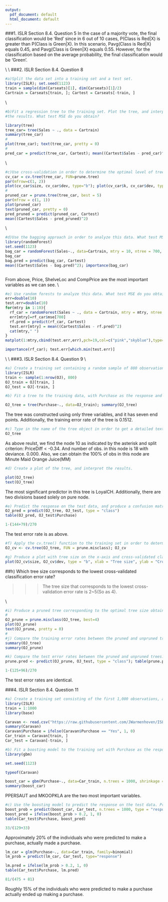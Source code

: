 ```yaml
---
output:
  pdf_document: default
  html_document: default
---
```



###1. ISLR Section 8.4. Question 5
In the case of a majority vote, the final classification would be 'Red' since in 6 out of 10 cases, P(Class is Red|X) is greater than P(Class is Green|X). In this scenario, Pavg(Class is Red|X) equals 0.45, and Pavg(Class is Green|X) equals 0.55. However, for the classification based on the average probability, the final classification would be 'Green'.

\\
\\
###2. ISLR Section 8.4. Question 8
```r
#a)Split the data set into a training set and a test set.
library(ISLR); set.seed(1123)
train = sample(dim(Carseats)[1], dim(Carseats)[1]/2)
Cartrain = Carseats[train, ]; Cartest = Carseats[-train, ]
```

\\
```r
#b)Fit a regression tree to the training set. Plot the tree, and interpret
#the results. What test MSE do you obtain?

library(tree)
tree_car= tree(Sales ~ ., data = Cartrain)
summary(tree_car)
#
plot(tree_car); text(tree_car, pretty = 0)
#
pred_car = predict(tree_car, Cartest); mean((Cartest$Sales - pred_car)^2)

```
\\
```r
#c)Use cross-validation in order to determine the optimal level of tree complexity. Does pruning the tree improve the test MSE?
cv_car = cv.tree(tree_car, FUN=prune.tree)
par(mfrow=c(1, 2))
plot(cv_car$size, cv_car$dev, type="b"); plot(cv_car$k, cv_car$dev, type="b")
#
pruned_car = prune.tree(tree_car, best = 5)
par(mfrow = c(1, 1))
plot(pruned_car)
text(pruned_car, pretty = 0)
pred_pruned = predict(pruned_car, Cartest)
mean((Cartest$Sales - pred_pruned)^2)
```
\\
```r
#d)Use the bagging approach in order to analyze this data. What test MSE do you obtain? Use the importance() function to determine which variables are most important.
library(randomForest)
set.seed(1123)
bag_car = randomForest(Sales~., data=Cartrain, mtry = 10, ntree = 700, importance=TRUE)
bag_car
bag.pred = predict(bag_car, Cartest)
mean((Cartest$Sales - bag.pred)^2); importance(bag_car)



```
From above, Price, ShelveLoc and CompPrice are the most important variables as we can see.
\\
```r
#e) Use random forests to analyze this data. What test MSE do you obtain? Use the importance() function to determine which variables are most important. Describe the effect of m, the number of variables considered at each split, on the error rate obtained.
err=double(10)
test.err=double(10)
for(mtry in 1:10){
  rf_car = randomForest(Sales ~ ., data = Cartrain, mtry = mtry, ntree = 700, importance = TRUE)
  err[mtry]=rf_car$mse[700]
  rf.pred = predict(rf_car, Cartest)
  test.err[mtry] = mean((Cartest$Sales - rf.pred)^2)
  cat(mtry," ")
}
matplot(1:mtry,cbind(test.err,err),pch=19,col=c("pink","skyblue"),type="b",ylab="MSE")

```

```r
importance(rf_car); test.err[which.min(test.err)]


```

\\
\\
###3. ISLR Section 8.4. Question 9
\\
```r
#a) Create a training set containing a random sample of 800 observations, and a test set containing the remaining observations.
library(ISLR)
train <- sample(1:nrow(OJ), 800)
OJ_train = OJ[train, ]
OJ_test = OJ[-train, ]

```
```r
#b) Fit a tree to the training data, with Purchase as the response and the other variables as predictors. Use the summary() function to produce summary statistics about the tree, and describe the results obtained. What is the training error rate? How many terminal nodes does the tree have?

OJ_tree = tree(Purchase~., data=OJ_train); summary(OJ_tree)


```
The tree was constructed using only three variables, and it has seven end points. Additionally, the training error rate of the tree is 0.1512.


```r
#c) Type in the name of the tree object in order to get a detailed text output. Pick one of the terminal nodes, and interpret the information displayed.
OJ_tree
```
As above reulst, we find the node 10 as indicated by the asterisk and split criterion: PriceDiff < -0.34. And number of obs. in this node is 18 with deviance. 0.000. Also, we can obtain the
100% of obs in this node are Minute Maid Orange Juice(MM)
```r
#d) Create a plot of the tree, and interpret the results.

plot(OJ_tree)
text(OJ_tree)
```
The most significant predictor in this tree is LoyalCH. Additionally, there are two divisions based solely on pure node.
```r
#e) Predict the response on the test data, and produce a confusion matrix comparing the test labels to the predicted test labels. What is the test error rate?
OJ_pred = predict(OJ_tree, OJ_test, type = "class")
table(OJ_pred, OJ_test$Purchase)
```
```r
1-(144+79)/270

```
The test error rate is as above.


```r
#f) Apply the cv.tree() function to the training set in order to determine the optimal tree size.
OJ_cv <- cv.tree(OJ_tree, FUN = prune.misclass); OJ_cv

#g) Produce a plot with tree size on the x-axis and cross-validated classification error rate on the y-axis.
plot(OJ_cv$size, OJ_cv$dev, type = "b", xlab = "Tree size", ylab = "Cross-validated classification error rate")
```

##h) Which tree size corresponds to the lowest cross-validated classification error rate?

>>>The tree size that corresponds to the lowest cross-validation error rate is 2~5(So as 4).

\\
```r
#i) Produce a pruned tree corresponding to the optimal tree size obtained using cross-validation. If cross-validation does not lead to selection of a pruned tree, then create a pruned tree with five terminal nodes.
#
OJ_prune = prune.misclass(OJ_tree, best=4)
plot(OJ_prune)
text(OJ_prune, pretty = 0)
#
#j) Compare the training error rates between the pruned and unpruned trees. Which is higher?
summary(OJ_tree)
summary(OJ_prune)

```
```r
#k) Compare the test error rates between the pruned and unpruned trees. Which is higher?
prune.pred <- predict(OJ_prune, OJ_test, type = "class"); table(prune.pred, OJ_test$Purchase)
```
```r
1-(125+96)/270

```

The test error rates are identical.




###4. ISLR Section 8.4. Question 11
```r
#a) Create a training set consisting of the first 1,000 observations, and a test set consisting of the remaining observations.
library(ISLR)
train = 1:1000
library(base)

Caravan <- read.csv("https://raw.githubusercontent.com/JWarmenhoven/ISLR-python/master/Notebooks/Data/Caravan.csv")
summary(Caravan)
Caravan$Purchase = ifelse(Caravan$Purchase == "Yes", 1, 0)
Car_train = Caravan[train, ]
Car_test = Caravan[-train, ]


```
```r
#b) Fit a boosting model to the training set with Purchase as the response and the other variables as predictors. Use 1,000 trees, and a shrinkage value of 0.01. Which predictors appear to be the most important?
library(gbm)

set.seed(1123)

typeof(Caravan)

boost_car = gbm(Purchase~., data=Car_train, n.trees = 1000, shrinkage = 0.01, distribution = "bernoulli")
summary(boost_car)
```

PPERSAUT and MKOOPKLA are the two most important variables.

```r
#c) Use the boosting model to predict the response on the test data. Predict that a person will make a purchase if the estimated prob- ability of purchase is greater than 20 %. Form a confusion ma- trix. What fraction of the people predicted to make a purchase do in fact make one? How does this compare with the results obtained from applying KNN or logistic regression to this data set?
boost_prob = predict(boost_car, Car_test, n.trees = 1000, type = "response")
boost_pred = ifelse(boost_prob > 0.2, 1, 0)
table(Car_test$Purchase, boost_pred)
```
```r
33/(129+33)
```


Approximately 20% of the individuals who were predicted to make a purchase, actually made a purchase.

```r
lm_car = glm(Purchase~., data=Car_train, family=binomial)
lm_prob = predict(lm_car, Car_test, type="response")

```

```r
lm.pred = ifelse(lm_prob > 0.2, 1, 0)
table(Car_test$Purchase, lm.pred)
```
```r
81/(475 + 81)

```

Roughly 15% of the individuals who were predicted to make a purchase actually ended up making a purchase.










